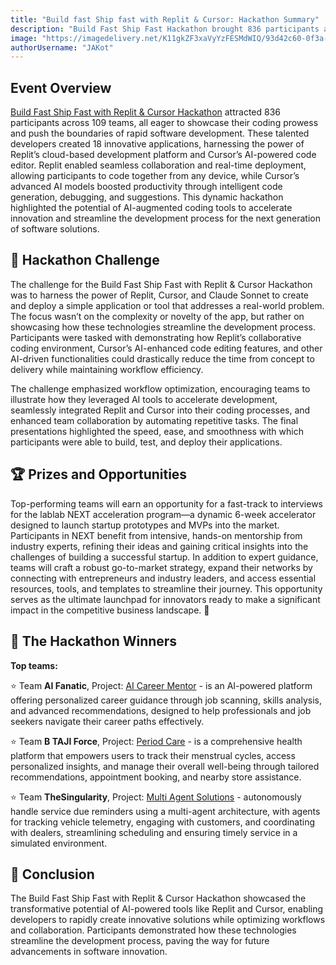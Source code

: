 ```yaml
---
title: "Build fast Ship fast with Replit & Cursor: Hackathon Summary"
description: "Build Fast Ship Fast Hackathon brought 836 participants across 109 teams to create 18 apps using Replit's platform and Cursor's AI-powered code editor."
image: "https://imagedelivery.net/K11gkZF3xaVyYzFESMdWIQ/93d42c60-0f3a-4965-1517-31d18ac42c00/full"
authorUsername: "JAKot"
---
```


## **Event Overview**

[Build Fast Ship Fast with Replit & Cursor Hackathon](https://lablab.ai/event/replit-and-cursor-hackathon) attracted 836 participants across 109 teams, all eager to showcase their coding prowess and push the boundaries of rapid software development. These talented developers created 18 innovative applications, harnessing the power of Replit’s cloud-based development platform and Cursor’s AI-powered code editor. Replit enabled seamless collaboration and real-time deployment, allowing participants to code together from any device, while Cursor’s advanced AI models boosted productivity through intelligent code generation, debugging, and suggestions. This dynamic hackathon highlighted the potential of AI-augmented coding tools to accelerate innovation and streamline the development process for the next generation of software solutions.

## **🌟 Hackathon Challenge**

The challenge for the Build Fast Ship Fast with Replit & Cursor Hackathon was to harness the power of Replit, Cursor, and Claude Sonnet to create and deploy a simple application or tool that addresses a real-world problem. The focus wasn’t on the complexity or novelty of the app, but rather on showcasing how these technologies streamline the development process. Participants were tasked with demonstrating how Replit’s collaborative coding environment, Cursor’s AI-enhanced code editing features, and other AI-driven functionalities could drastically reduce the time from concept to delivery while maintaining workflow efficiency. 

The challenge emphasized workflow optimization, encouraging teams to illustrate how they leveraged AI tools to accelerate development, seamlessly integrated Replit and Cursor into their coding processes, and enhanced team collaboration by automating repetitive tasks. The final presentations highlighted the speed, ease, and smoothness with which participants were able to build, test, and deploy their applications.


## **🏆 Prizes and Opportunities**
Top-performing teams will earn an opportunity for a fast-track to interviews for the lablab NEXT acceleration program—a dynamic 6-week accelerator designed to launch startup prototypes and MVPs into the market. Participants in NEXT benefit from intensive, hands-on mentorship from industry experts, refining their ideas and gaining critical insights into the challenges of building a successful startup. In addition to expert guidance, teams will craft a robust go-to-market strategy, expand their networks by connecting with entrepreneurs and industry leaders, and access essential resources, tools, and templates to streamline their journey. This opportunity serves as the ultimate launchpad for innovators ready to make a significant impact in the competitive business landscape. 🚀


## **🎉 The Hackathon Winners**

**Top teams:** 

⭐ Team **AI Fanatic**, Project: [AI Career Mentor](https://lablab.ai/event/replit-and-cursor-hackathon/ai-fanatic/ai-career-mentor) - is an AI-powered platform offering personalized career guidance through job scanning, skills analysis, and advanced recommendations, designed to help professionals and job seekers navigate their career paths effectively.

⭐ Team **B TAJI Force**, Project: [Period Care](https://lablab.ai/event/replit-and-cursor-hackathon/b-taji-force/period-care) - is a comprehensive health platform that empowers users to track their menstrual cycles, access personalized insights, and manage their overall well-being through tailored recommendations, appointment booking, and nearby store assistance.

⭐ Team **TheSingularity**, Project: [Multi Agent Solutions](https://lablab.ai/event/replit-and-cursor-hackathon/thesingularity/multi-agent-solutions) - autonomously handle service due reminders using a multi-agent architecture, with agents for tracking vehicle telemetry, engaging with customers, and coordinating with dealers, streamlining scheduling and ensuring timely service in a simulated environment.


## **🦾 Conclusion**

The Build Fast Ship Fast with Replit & Cursor Hackathon showcased the transformative potential of AI-powered tools like Replit and Cursor, enabling developers to rapidly create innovative solutions while optimizing workflows and collaboration. Participants demonstrated how these technologies streamline the development process, paving the way for future advancements in software innovation.
